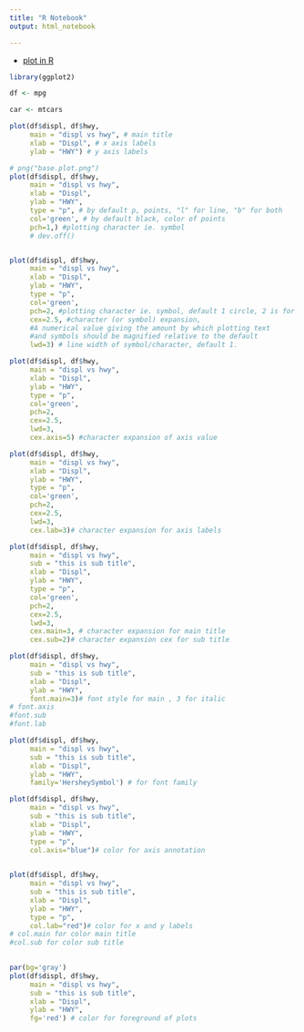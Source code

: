 ```yaml
---
title: "R Notebook"
output: html_notebook

---
```




- [plot in R](https://r-coder.com/plot-r/)

```r
library(ggplot2)

```

```r
df <- mpg
```

```r
car <- mtcars
```

```r
plot(df$displ, df$hwy,
     main = "displ vs hwy", # main title 
     xlab = "Displ", # x axis labels
     ylab = "HWY") # y axis labels
```

```r
# png("base.plot.png")
plot(df$displ, df$hwy,
     main = "displ vs hwy",
     xlab = "Displ",
     ylab = "HWY",
     type = "p", # by default p, points, "l" for line, "b" for both
     col='green', # by default black, color of points
     pch=1,) #plotting character ie. symbol
     # dev.off()
```


```r


```

```r
plot(df$displ, df$hwy,
     main = "displ vs hwy",
     xlab = "Displ",
     ylab = "HWY",
     type = "p", 
     col='green',
     pch=2, #plotting character ie. symbol, default 1 circle, 2 is for triangle
     cex=2.5, #character (or symbol) expansion, 
     #A numerical value giving the amount by which plotting text
     #and symbols should be magnified relative to the default
     lwd=3) # line width of symbol/character, default 1.
```

```r
plot(df$displ, df$hwy,
     main = "displ vs hwy",
     xlab = "Displ",
     ylab = "HWY",
     type = "p", 
     col='green',
     pch=2, 
     cex=2.5, 
     lwd=3,
     cex.axis=5) #character expansion of axis value
```

```r
plot(df$displ, df$hwy,
     main = "displ vs hwy",
     xlab = "Displ",
     ylab = "HWY",
     type = "p", 
     col='green',
     pch=2, 
     cex=2.5, 
     lwd=3,
     cex.lab=3)# character expansion for axis labels
```

```r
plot(df$displ, df$hwy,
     main = "displ vs hwy",
     sub = "this is sub title", 
     xlab = "Displ",
     ylab = "HWY",
     type = "p", 
     col='green',
     pch=2, 
     cex=2.5, 
     lwd=3,
     cex.main=3, # character expansion for main title
     cex.sub=2)# character expansion cex for sub title
```

```r
plot(df$displ, df$hwy,
     main = "displ vs hwy",
     sub = "this is sub title", 
     xlab = "Displ",
     ylab = "HWY",
     font.main=3)# font style for main , 3 for italic
# font.axis
#font.sub
#font.lab
```

```r
plot(df$displ, df$hwy,
     main = "displ vs hwy",
     sub = "this is sub title", 
     xlab = "Displ",
     ylab = "HWY",
     family='HersheySymbol') # for font family
```

   


```r

plot(df$displ, df$hwy,
     main = "displ vs hwy",
     sub = "this is sub title", 
     xlab = "Displ",
     ylab = "HWY",
     type = "p",
     col.axis="blue")# color for axis annotation
 
```

```r
plot(df$displ, df$hwy,
     main = "displ vs hwy",
     sub = "this is sub title", 
     xlab = "Displ",
     ylab = "HWY",
     type = "p",
     col.lab="red")# color for x and y labels
# col.main for color main title
#col.sub for color sub title
 
```

```r

par(bg='gray')
plot(df$displ, df$hwy,
     main = "displ vs hwy",
     sub = "this is sub title", 
     xlab = "Displ",
     ylab = "HWY", 
     fg='red') # color for foreground of plots
```

